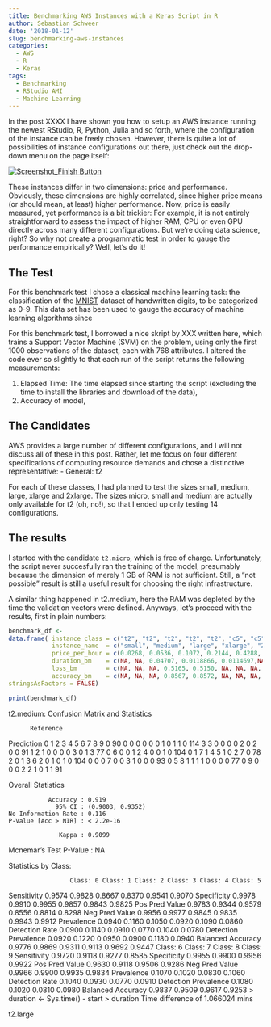 ```yaml
---
title: Benchmarking AWS Instances with a Keras Script in R
author: Sebastian Schweer
date: '2018-01-12'
slug: benchmarking-aws-instances
categories:
  - AWS
  - R
  - Keras
tags:
  - Benchmarking
  - RStudio AMI
  - Machine Learning
---
```



In the post XXXX I have shown you how to setup an AWS instance running the newest RStudio, R, Python, Julia and so forth, where the configuration of the instance can be freely chosen. However, there is quite a lot of possibilities of instance configurations out there, just check out the drop-down menu on the page itself:

[![Screenshot_Finish Button](/img/screenshot_finish_button.png)](...why is it ‚nano‘, ‚micro‘ but then ‚large‘ ‚extra large‘? Be consistent, dangit!)

These instances differ in two dimensions: price and performance. Obviously, these dimensions are highly correlated, since higher price means (or should mean, at least) higher performance. Now, price is easily measured, yet performance is a bit trickier: For example, it is not entirely straightforward to assess the impact of higher RAM, CPU or even GPU directly across many different configurations. But we’re doing data science, right? So why not create a programmatic test in order to gauge the performance empirically? Well, let‘s do it!

## The Test
For this benchmark test I chose a classical machine learning task: the classification of the [MNIST](LINK) dataset of handwritten digits, to be categorized as 0-9. This data set has been used to gauge the accuracy of machine learning algorithms since 

For this benchmark test, I borrowed a nice skript by XXX written here, which trains a Support Vector Machine (SVM) on the problem, using only the first 1000 observations of the dataset, each with 768 attributes. I altered the code ever so slightly to that each run of the script returns the following measurements:

1. Elapsed Time: The time elapsed since starting the script (excluding the time to install the libraries and download of the data),
2. Accuracy of model,

## The Candidates

AWS provides a large number of different configurations, and I will not discuss all of these in this post. Rather, let me focus on four different specifications of computing resource demands and chose a distinctive representative:
- General: t2

For each of these classes, I had planned to test the sizes small, medium, large, xlarge and 2xlarge. The sizes micro, small and medium are actually only available for t2 (oh, no!), so that I ended up only testing 14 configurations. 

## The results

I started with the candidate `t2.micro`, which is free of charge. Unfortunately, the script never succesfully ran the training of the model, presumably because the dimension of merely 1 GB of RAM is not sufficient. Still, a "not possible" result is still a useful result for choosing the right infrastructure.

A similar thing happened in t2.medium, here the RAM was depleted by the time the validation vectors were defined. Anyways, let’s proceed with the results, first in plain numbers:

```r
benchmark_df <- 
data.frame( instance_class = c("t2", "t2", "t2", "t2", "t2", "c5", "c5", "c5", "x1", "x1", "x1", "p2", "p2", "p2"),
            instance_name  = c("small", "medium", "large", "xlarge", "2xlarge", "large", "xlarge", "2xlarge", "large", "xlarge", "2xlarge", "large", "xlarge", "2xlarge"), 
            price_per_hour = c(0.0268, 0.0536, 0.1072, 0.2144, 0.4288, NA, NA, NA, NA, NA, NA, NA, NA, NA), 
            duration_bm    = c(NA, NA, 0.04707, 0.0118866, 0.0114697,NA, NA, NA, NA, NA, NA, NA, NA, NA),
            loss_bm        = c(NA, NA, NA, 0.5165, 0.5150, NA, NA, NA, NA, NA, NA, NA, NA, NA), 
            accuracy_bm    = c(NA, NA, NA, 0.8567, 0.8572, NA, NA, NA, NA, NA, NA, NA, NA, NA),
stringsAsFactors = FALSE)
```

```r
print(benchmark_df)
```


t2.medium:
Confusion Matrix and Statistics

          Reference
Prediction   0   1   2   3   4   5   6   7   8   9
         0  90   0   0   0   0   0   0   1   0   1
         1   0 114   3   3   0   0   0   0   2   0
         2   0   0  91   1   2   1   0   0   0   0
         3   0   1   3  77   0   6   0   0   1   2
         4   0   0   1   0 104   0   1   7   1   4
         5   1   0   2   7   0  78   2   0   1   3
         6   2   0   1   0   1   0 104   0   0   0
         7   0   0   3   1   0   0   0  93   0   5
         8   1   1   1   1   0   0   0   0  77   0
         9   0   0   0   2   2   1   0   1   1  91

Overall Statistics
                                          
               Accuracy : 0.919           
                 95% CI : (0.9003, 0.9352)
    No Information Rate : 0.116           
    P-Value [Acc > NIR] : < 2.2e-16       
                                          
                  Kappa : 0.9099          
 Mcnemar's Test P-Value : NA              

Statistics by Class:

                     Class: 0 Class: 1 Class: 2 Class: 3 Class: 4 Class: 5
Sensitivity            0.9574   0.9828   0.8667   0.8370   0.9541   0.9070
Specificity            0.9978   0.9910   0.9955   0.9857   0.9843   0.9825
Pos Pred Value         0.9783   0.9344   0.9579   0.8556   0.8814   0.8298
Neg Pred Value         0.9956   0.9977   0.9845   0.9835   0.9943   0.9912
Prevalence             0.0940   0.1160   0.1050   0.0920   0.1090   0.0860
Detection Rate         0.0900   0.1140   0.0910   0.0770   0.1040   0.0780
Detection Prevalence   0.0920   0.1220   0.0950   0.0900   0.1180   0.0940
Balanced Accuracy      0.9776   0.9869   0.9311   0.9113   0.9692   0.9447
                     Class: 6 Class: 7 Class: 8 Class: 9
Sensitivity            0.9720   0.9118   0.9277   0.8585
Specificity            0.9955   0.9900   0.9956   0.9922
Pos Pred Value         0.9630   0.9118   0.9506   0.9286
Neg Pred Value         0.9966   0.9900   0.9935   0.9834
Prevalence             0.1070   0.1020   0.0830   0.1060
Detection Rate         0.1040   0.0930   0.0770   0.0910
Detection Prevalence   0.1080   0.1020   0.0810   0.0980
Balanced Accuracy      0.9837   0.9509   0.9617   0.9253
> duration <- Sys.time() - start
> duration
Time difference of 1.066024 mins


t2.large
